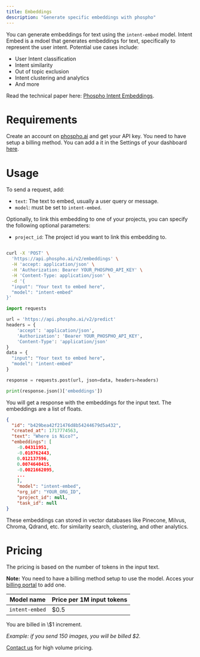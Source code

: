 ```yaml
---
title: Embeddings
description: "Generate specific embeddings with phospho"
---
```


You can generate embeddings for text using the `intent-embed` model. Intent Embed is a mdoel that generates embeddings for text, specifically to represent the user intent. Potential use cases include:

- User Intent classification
- Intent similarity
- Out of topic exclusion
- Intent clustering and analytics
- And more

Read the technical paper here: [Phospho Intent Embeddings](https://research.phospho.ai/phospho_intent_embed.pdf).

# Requirements

Create an account on [phospho.ai](https://platform.phospho.ai) and get your API key.
You need to have setup a billing method. You can add a it in the Settings of your dashboard [here](https://platform.phospho.ai/org/settings/billing).

# Usage

To send a request, add:

- `text`: The text to embed, usually a user query or message.
- `model`: must be set to `intent-embed`.

Optionally, to link this embedding to one of your projects, you can specify the following optional parameters:

- `project_id`: The project id you want to link this embedding to.

<CodeGroup>

```bash HTTP API

curl -X 'POST' \
  'https://api.phospho.ai/v2/embeddings' \
  -H 'accept: application/json' \
  -H 'Authorization: Bearer YOUR_PHOSPHO_API_KEY' \
  -H 'Content-Type: application/json' \
  -d '{
  "input": "Your text to embed here",
  "model": "intent-embed"
}'
```

```python Python
import requests

url = 'https://api.phospho.ai/v2/predict'
headers = {
    'accept': 'application/json',
    'Authorization': 'Bearer YOUR_PHOSPHO_API_KEY',
    'Content-Type': 'application/json'
}
data = {
  "input": "Your text to embed here",
  "model": "intent-embed"
}

response = requests.post(url, json=data, headers=headers)

print(response.json()['embeddings'])

```

</CodeGroup>

You will get a response with the embeddings for the input text. The embeddings are a list of floats.

```json
{
  "id": "b429bea42f21476d8b54244679d5a432",
  "created_at": 1717774563,
  "text": "Where is Nico?",
  "embeddings": [
    -0.04311951,
    -0.018762443,
    0.012137596,
    0.0074640415,
    -0.0021662095,
    ...
    ],
    "model": "intent-embed",
    "org_id": "YOUR_ORG_ID",
    "project_id": null,
    "task_id": null
}
```

These embeddings can stored in vector databases like Pinecone, Milvus, Chroma, Qdrand, etc. for similarity search, clustering, and other analytics.

# Pricing

The pricing is based on the number of tokens in the input text.

**Note:** You need to have a billing method setup to use the model. Acces your [billing portal](https://platform.phospho.ai/org/settings/billing) to add one.

| Model name     | Price per 1M input tokens |
| -------------- | ------------------------- |
| `intent-embed` | $0.5                      |

<Info>
You are billed in \$1 increment.

_Example: if you send 150 images, you will be billed \$2._

</Info>

[Contact us](mailto:contact@phospho.app) for high volume pricing.
